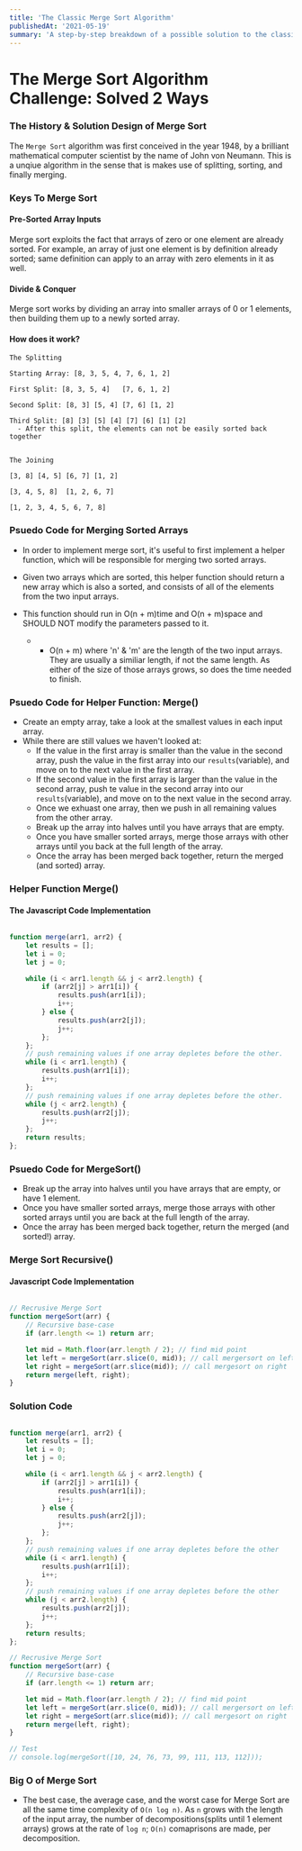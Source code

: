 ```yaml
---
title: 'The Classic Merge Sort Algorithm'
publishedAt: '2021-05-19'
summary: 'A step-by-step breakdown of a possible solution to the classic Merge Sort algorithm challenge.'
---
```


# The Merge Sort Algorithm Challenge: Solved 2 Ways

### The History & Solution Design of Merge Sort
The `Merge Sort` algorithm was first conceived in the year 1948, by a brilliant mathematical computer scientist by the name of John von Neumann. This is a unqiue algorithm in the sense that is makes use of splitting, sorting, and finally merging. 

### Keys To Merge Sort 

#### Pre-Sorted Array Inputs
Merge sort exploits the fact that arrays of zero or one element are already sorted. For example, an array of just one element is by definition already sorted; same definition can apply to an array with zero elements in it as well. 

#### Divide & Conquer
Merge sort works by dividing an array into smaller arrays of 0 or 1 elements, then building them up to a newly sorted array.

#### How does it work?
```
The Splitting

Starting Array: [8, 3, 5, 4, 7, 6, 1, 2]

First Split: [8, 3, 5, 4]   [7, 6, 1, 2]

Second Split: [8, 3] [5, 4] [7, 6] [1, 2]

Third Split: [8] [3] [5] [4] [7] [6] [1] [2]
  - After this split, the elements can not be easily sorted back together


The Joining

[3, 8] [4, 5] [6, 7] [1, 2]

[3, 4, 5, 8]  [1, 2, 6, 7]

[1, 2, 3, 4, 5, 6, 7, 8]
```

### Psuedo Code for Merging Sorted Arrays
- In order to implement merge sort, it's useful to first implement a helper function, which will be responsible for merging two sorted arrays.

- Given two arrays which are sorted, this helper function should return a new array which is also a sorted, and consists of all of the elements from the two input arrays. 

- This function should run in O(n + m)time and O(n + m)space and SHOULD NOT modify the parameters passed to it. 
  - - O(n + m) where 'n' & 'm' are the length of the two input arrays. They are usually a similiar length, if not the same length.  As either of the size of those arrays grows, so does the time needed to finish. 

### Psuedo Code for Helper Function: Merge()
- Create an empty array, take a look at the smallest values in each input array.
- While there are still values we haven't looked at:
    - If the value in the first array is smaller than the value in the second array, push the value in the first array into our `results`(variable), and move on to the next value in the first array.
    - If the second value in the first array is larger than the value in the second array, push te value in the second array into our `results`(variable), and move on to the next value in the second array.
    -  Once we exhuast one array, then we push in all remaining values from the other array.
    - Break up the array into halves until you have arrays that are empty.
    - Once you have smaller sorted arrays, merge those arrays with other arrays until you back at the full length of the array.
    - Once the array has been merged back together, return the merged (and sorted) array.

### Helper Function Merge()
#### The Javascript Code Implementation

```javascript:algorithms/mergeSort.js

function merge(arr1, arr2) {
	let results = [];
	let i = 0;
	let j = 0;

	while (i < arr1.length && j < arr2.length) {
		if (arr2[j] > arr1[i]) {
			results.push(arr1[i]);
			i++;
		} else {
			results.push(arr2[j]);
			j++;
		};
	};
	// push remaining values if one array depletes before the other.
	while (i < arr1.length) {
		results.push(arr1[i]);
		i++;
	};
	// push remaining values if one array depletes before the other.
	while (j < arr2.length) {
		results.push(arr2[j]);
		j++;
	};
	return results;
};
```

### Psuedo Code for MergeSort()
- Break up the array into halves until you have arrays that are empty, or have 1 element.
- Once you have smaller sorted arrays, merge those arrays with other sorted arrays until you are back at the full length of the array.
- Once the array has been merged back together, return the merged (and sorted!) array.

### Merge Sort Recursive()
#### Javascript Code Implementation
```javascript:algorithms/mergeSort-recursive.js

// Recrusive Merge Sort
function mergeSort(arr) {
	// Recursive base-case
	if (arr.length <= 1) return arr;

	let mid = Math.floor(arr.length / 2); // find mid point
	let left = mergeSort(arr.slice(0, mid)); // call mergersort on left
	let right = mergeSort(arr.slice(mid)); // call mergesort on right
	return merge(left, right);
}
```


### Solution Code

```javascript:algorithms/mergeSort.js

function merge(arr1, arr2) {
	let results = [];
	let i = 0;
	let j = 0;

	while (i < arr1.length && j < arr2.length) {
		if (arr2[j] > arr1[i]) {
			results.push(arr1[i]);
			i++;
		} else {
			results.push(arr2[j]);
			j++;
		};
	};
	// push remaining values if one array depletes before the other
	while (i < arr1.length) {
		results.push(arr1[i]);
		i++;
	};
	// push remaining values if one array depletes before the other
	while (j < arr2.length) {
		results.push(arr2[j]);
		j++;
	};
	return results;
};

// Recrusive Merge Sort
function mergeSort(arr) {
	// Recursive base-case
	if (arr.length <= 1) return arr;

	let mid = Math.floor(arr.length / 2); // find mid point
	let left = mergeSort(arr.slice(0, mid)); // call mergersort on left
	let right = mergeSort(arr.slice(mid)); // call mergesort on right
	return merge(left, right);
}

// Test
// console.log(mergeSort([10, 24, 76, 73, 99, 111, 113, 112]));
```

### Big O of Merge Sort
- The best case, the average case, and the worst case for Merge Sort are all the same time complexity of `O(n log n)`. As  `n` grows with the length of the input array, the number of decompositions(splits until 1 element arrays) grows at the rate of `log n`; `O(n)` comaprisons are made, per decomposition.
